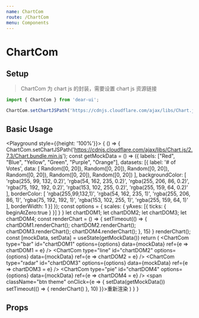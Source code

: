 ```yaml
---
name: ChartCom
route: /ChartCom
menu: Components
---
```



# ChartCom

## Setup

> ChartCom 为 chart js 的封装，需要设置 chart js 资源链接

```jsx static
import { ChartCom } from 'dear-ui';

ChartCom.setChartJSPath('https://cdnjs.cloudflare.com/ajax/libs/Chart.js/2.7.3/Chart.bundle.min.js');
```

## Basic Usage

<Playground style={{height: '100%'}}>
  {
    () => {
      ChartCom.setChartJSPath('https://cdnjs.cloudflare.com/ajax/libs/Chart.js/2.7.3/Chart.bundle.min.js');
      const getMockData = () => ({
        labels: ["Red", "Blue", "Yellow", "Green", "Purple", "Orange"],
        datasets: [{
          label: '# of Votes',
          data: [
            Random([0, 20]),
            Random([0, 20]),
            Random([0, 20]),
            Random([0, 20]),
            Random([0, 20]),
            Random([0, 20])
          ],
          backgroundColor: [
            'rgba(255, 99, 132, 0.2)',
            'rgba(54, 162, 235, 0.2)',
            'rgba(255, 206, 86, 0.2)',
            'rgba(75, 192, 192, 0.2)',
            'rgba(153, 102, 255, 0.2)',
            'rgba(255, 159, 64, 0.2)'
          ],
          borderColor: [
            'rgba(255,99,132,1)',
            'rgba(54, 162, 235, 1)',
            'rgba(255, 206, 86, 1)',
            'rgba(75, 192, 192, 1)',
            'rgba(153, 102, 255, 1)',
            'rgba(255, 159, 64, 1)'
          ],
          borderWidth: 1
        }]
      });
      const options = {
        scales: {
          yAxes: [{
            ticks: {
              beginAtZero:true
            }
          }]
        }
      }
      let chartDOM1;
      let chartDOM2;
      let chartDOM3;
      let chartDOM4;
      const renderChart = () => {
        setTimeout(() => {
          chartDOM1.renderChart();
          chartDOM2.renderChart();
          chartDOM3.renderChart();
          chartDOM4.renderChart();
        }, 15)
      }
      renderChart();
      const [mockData, setData] = useState(getMockData())
      return (
        <Grid container className="p10" space={20}>
          <Grid lg={6}>
            <ChartCom
              type="bar"
              id="chartDOM1"
              options={options}
              data={mockData} ref={e => chartDOM1 = e} />
          </Grid>
          <Grid lg={6}>
            <ChartCom
              type="line"
              id="chartDOM2"
              options={options}
              data={mockData} ref={e => chartDOM2 = e} />
          </Grid>
          <Grid lg={6}>
            <ChartCom
              type="radar"
              id="chartDOM3"
              options={options}
              data={mockData} ref={e => chartDOM3 = e} />
          </Grid>
          <Grid lg={6}>
            <ChartCom
              type="pie"
              id="chartDOM4"
              options={options}
              data={mockData} ref={e => chartDOM4 = e} />
          </Grid>
          <Grid lg={6}>
            <span className="btn theme" onClick={e => {
              setData(getMockData())
              setTimeout(() => {
                renderChart()
              }, 10)
            }}>重新渲染</span>
          </Grid>
        </Grid>
      )
    }
  }
</Playground>

## Props

<Props of={ChartCom} />
